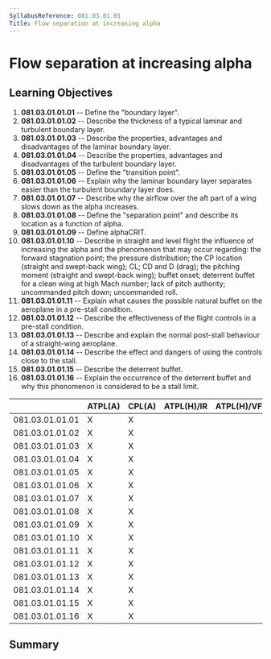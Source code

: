 ```yaml
---
SyllabusReference: 081.03.01.01
Title: Flow separation at increasing alpha
---
```


# Flow separation at increasing alpha

## Learning Objectives

1.  **081.03.01.01.01** -- Define the "boundary layer".
2.  **081.03.01.01.02** -- Describe the thickness of a typical laminar and
    turbulent boundary layer.
3.  **081.03.01.01.03** -- Describe the properties, advantages and disadvantages
    of the laminar boundary layer.
4.  **081.03.01.01.04** -- Describe the properties, advantages and disadvantages
    of the turbulent boundary layer.
5.  **081.03.01.01.05** -- Define the "transition point".
6.  **081.03.01.01.06** -- Explain why the laminar boundary layer separates
    easier than the turbulent boundary layer does.
7.  **081.03.01.01.07** -- Describe why the airflow over the aft part of a wing
    slows down as the alpha increases.
8.  **081.03.01.01.08** -- Define the "separation point" and describe its
    location as a function of alpha.
9.  **081.03.01.01.09** -- Define alphaCRIT.
10. **081.03.01.01.10** -- Describe in straight and level flight the influence
    of increasing the alpha and the phenomenon that may occur regarding: the
    forward stagnation point; the pressure distribution; the CP location
    (straight and swept-back wing); CL; CD and D (drag); the pitching moment
    (straight and swept-back wing); buffet onset; deterrent buffet for a clean
    wing at high Mach number; lack of pitch authority; uncommanded pitch down;
    uncommanded roll.
11. **081.03.01.01.11** -- Explain what causes the possible natural buffet on
    the aeroplane in a pre-stall condition.
12. **081.03.01.01.12** -- Describe the effectiveness of the flight controls in
    a pre-stall condition.
13. **081.03.01.01.13** -- Describe and explain the normal post-stall behaviour
    of a straight-wing aeroplane.
14. **081.03.01.01.14** -- Describe the effect and dangers of using the controls
    close to the stall.
15. **081.03.01.01.15** -- Describe the deterrent buffet.
16. **081.03.01.01.16** -- Explain the occurrence of the deterrent buffet and
    why this phenomenon is considered to be a stall limit.

|                 | ATPL(A) | CPL(A) | ATPL(H)/IR | ATPL(H)/VFR | CPL(H) | IR  | CBIR(A) |
| --------------- | ------- | ------ | ---------- | ----------- | ------ | --- | ------- |
| 081.03.01.01.01 | X       | X      |            |             |        |     |         |
| 081.03.01.01.02 | X       | X      |            |             |        |     |         |
| 081.03.01.01.03 | X       | X      |            |             |        |     |         |
| 081.03.01.01.04 | X       | X      |            |             |        |     |         |
| 081.03.01.01.05 | X       | X      |            |             |        |     |         |
| 081.03.01.01.06 | X       | X      |            |             |        |     |         |
| 081.03.01.01.07 | X       | X      |            |             |        |     |         |
| 081.03.01.01.08 | X       | X      |            |             |        |     |         |
| 081.03.01.01.09 | X       | X      |            |             |        |     |         |
| 081.03.01.01.10 | X       | X      |            |             |        |     |         |
| 081.03.01.01.11 | X       | X      |            |             |        |     |         |
| 081.03.01.01.12 | X       | X      |            |             |        |     |         |
| 081.03.01.01.13 | X       | X      |            |             |        |     |         |
| 081.03.01.01.14 | X       | X      |            |             |        |     |         |
| 081.03.01.01.15 | X       | X      |            |             |        |     |         |
| 081.03.01.01.16 | X       | X      |            |             |        |     |         |

## Summary

